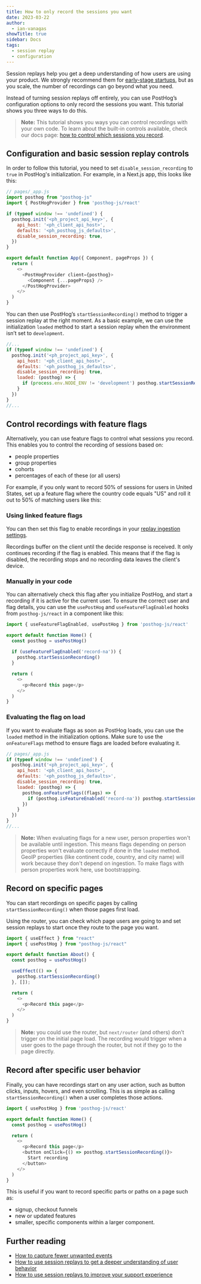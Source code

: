 ```yaml
---
title: How to only record the sessions you want
date: 2023-03-22
author:
  - ian-vanagas
showTitle: true
sidebar: Docs
tags:
  - session replay
  - configuration
---
```



Session replays help you get a deep understanding of how users are using your product. We strongly recommend them for [early-stage startups](/blog/early-stage-analytics), but as you scale, the number of recordings can go beyond what you need.

Instead of turning session replays off entirely, you can use PostHog’s configuration options to only record the sessions you want. This tutorial shows you three ways to do this.

> **Note:** This tutorial shows you ways you can control recordings with your own code. To learn about the built-in controls available, check our docs page: [how to control which sessions you record](/docs/session-replay/how-to-control-which-sessions-you-record).

## Configuration and basic session replay controls

In order to follow this tutorial, you need to set `disable_session_recording` to `true` in PostHog's initialization. For example, in a Next.js app, this looks like this:

```js
// pages/_app.js
import posthog from "posthog-js"
import { PostHogProvider } from 'posthog-js/react'

if (typeof window !== 'undefined') {
  posthog.init('<ph_project_api_key>', {
    api_host: '<ph_client_api_host>',
    defaults: '<ph_posthog_js_defaults>',
    disable_session_recording: true,
  })
}

export default function App({ Component, pageProps }) {
  return (
    <>
      <PostHogProvider client={posthog}>
        <Component {...pageProps} />
      </PostHogProvider>
    </>
  )
}
```

You can then use PostHog’s `startSessionRecording()` method to trigger a session replay at the right moment. As a basic example, we can use the initialization `loaded` method to start a session replay when the environment isn’t set to `development`.

```js
//...
if (typeof window !== 'undefined') {
  posthog.init('<ph_project_api_key>', {
    api_host: '<ph_client_api_host>',
    defaults: '<ph_posthog_js_defaults>',
    disable_session_recording: true,
    loaded: (posthog) => {
      if (process.env.NODE_ENV != 'development') posthog.startSessionRecording()
    }
  })
}
//...
```

## Control recordings with feature flags

Alternatively, you can use feature flags to control what sessions you record. This enables you to control the recording of sessions based on: 

- people properties
- group properties
- cohorts
- percentages of each of these (or all users)

For example, if you only want to record 50% of sessions for users in United States, set up a feature flag where the country code equals "US" and roll it out to 50% of matching users like this:

<ProductScreenshot
    imageLight={flagLight} 
    imageDark={flagDark}
    alt="Feature flag to control session recordings" 
    classes="rounded"
/>

### Using linked feature flags

You can then set this flag to enable recordings in your [replay ingestion settings](https://us.posthog.com/settings/project-replay#replay-ingestion).

<ProductScreenshot
    imageLight={selectReplayControlLight} 
    imageDark={selectReplayControlDark}
    alt="Choosing a flag to enable recordings" 
    classes="rounded"
/>

Recordings buffer on the client until the decide response is received. It only continues recording if the flag is enabled. This means that if the flag is disabled, the recording stops and no recording data leaves the client's device.

### Manually in your code

You can alternatively check this flag after you initialize PostHog, and start a recording if it is active for the current user. To ensure the correct user and flag details, you can use the `usePostHog` and `useFeatureFlagEnabled` hooks from `posthog-js/react` in a component like this:

```js
import { useFeatureFlagEnabled, usePostHog } from 'posthog-js/react'

export default function Home() {
  const posthog = usePostHog()
  
  if (useFeatureFlagEnabled('record-na')) {
    posthog.startSessionRecording()
  }

  return (
    <>
      <p>Record this page</p>
    </>
  )
}
```

### Evaluating the flag on load

If you want to evaluate flags as soon as PostHog loads, you can use the `loaded` method in the initialization options. Make sure to use the `onFeatureFlags` method to ensure flags are loaded before evaluating it.

```js
// pages/_app.js
if (typeof window !== 'undefined') {
  posthog.init('<ph_project_api_key>', {
    api_host: '<ph_client_api_host>',
    defaults: '<ph_posthog_js_defaults>',
    disable_session_recording: true,
    loaded: (posthog) => {
      posthog.onFeatureFlags((flags) => {
        if (posthog.isFeatureEnabled('record-na')) posthog.startSessionRecording()
      })
    }
  })
}
//...
```

> **Note:** When evaluating flags for a new user, person properties won't be available until ingestion. This means flags depending on person properties won't evaluate correctly if done in the `loaded` method. GeoIP properties (like continent code, country, and city name) will work because they don't depend on ingestion. To make flags with person properties work here, use bootstrapping.

## Record on specific pages

You can start recordings on specific pages by calling `startSessionRecording()` when those pages first load.

Using the router, you can check which page users are going to and set session replays to start once they route to the page you want.

```js
import { useEffect } from "react"
import { usePostHog } from "posthog-js/react"

export default function About() {
  const posthog = usePostHog()

  useEffect(() => {
    posthog.startSessionRecording()
  }, []);

  return (
    <>
      <p>Record this page</p>
    </>
  )
}
```

> **Note:** you could use the router, but `next/router` (and others) don’t trigger on the initial page load. The recording would trigger when a user goes to the page through the router, but not if they go to the page directly.

## Record after specific user behavior

Finally, you can have recordings start on any user action, such as button clicks, inputs, hovers, and even scrolling. This is as simple as calling `startSessionRecording()` when a user completes those actions.

```js
import { usePostHog } from 'posthog-js/react'

export default function Home() {
  const posthog = usePostHog()

  return (
    <>
      <p>Record this page</p>
      <button onClick={() => posthog.startSessionRecording()}>
        Start recording
      </button>
    </>
  )
}
```

This is useful if you want to record specific parts or paths on a page such as:

- signup, checkout funnels
- new or updated features
- smaller, specific components within a larger component.

## Further reading

- [How to capture fewer unwanted events](/tutorials/fewer-unwanted-events)
- [How to use session replays to get a deeper understanding of user behavior](/tutorials/explore-insights-session-recordings)
- [How to use session replays to improve your support experience](/tutorials/session-recordings-for-support)

<NewsletterForm />